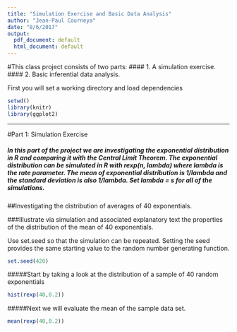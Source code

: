 ```yaml
---
title: "Simulation Exercise and Basic Data Analysis"
author: "Jean-Paul Courneya"
date: "8/6/2017"
output:
  pdf_document: default
  html_document: default
---
```

#This class project consists of two parts:
#### 1. A simulation exercise.
#### 2. Basic inferential data analysis.

First you will set a working directory and load dependencies
```r
setwd()
library(knitr)
library(ggplot2)
```
***
#Part 1: Simulation Exercise 


##### In this part of the project we are investigating the exponential distribution in R and comparing it with the Central Limit Theorem. The exponential distribution can be simulated in R with rexp(n, lambda) where lambda is the rate parameter. The mean of exponential distribution is 1/lambda and the standard deviation is also 1/lambda. Set lambda = s for all of the simulations. 

##Investigating the distribution of averages of 40 exponentials.

###Illustrate via simulation and associated explanatory text the properties of the distribution of the mean of 40 exponentials. 

Use set.seed so that the simulation can be repeated. Setting the seed provides the same starting value to the random number generating function.
```r
set.seed(420)
```

#####Start by taking a look at the distribution of a sample of 40 random exponentials
```r
hist(rexp(40,0.2))
```
#####Next we will evaluate the mean of the sample data set.
```r
mean(rexp(40,0.2))
```
